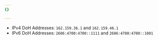 ```yaml
---
{}

---
```


* IPv4 DoH Addresses: `162.159.36.1` and `162.159.46.1`
* IPv6 DoH Addresses: `2606:4700:4700::1111` and `2606:4700:4700::1001`
